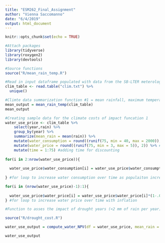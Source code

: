 ```yaml
---
title: "ESM262_Final_Assignment"
author: "Vienna Saccomanno"
date: "6/4/2019"
output: html_document
---
```


```r
knitr::opts_chunk$set(echo = TRUE)
```

```r
#Attach packages
library(tidyverse)
library(roxygen2)
library(devtools)

#Source functions
source("R/mean_rain_temp.R")
```


```r

#Read in input dataframe populated with data from the SB-LTER meterology station that includes information on daily maximum temperature, minimum temperature, and rainfall from 1942-2016
clim_table <- read.table("clim.txt") %>% 
  unique()

```

```r
#Climte data summarization function #1 = mean rainfall, maximum temperature and minimum temperature by year
mean_output = mean_rain_temp(clim_table)
mean_output
```

```r

#Creating sample data for the climate costs of impact funcation 1
water_use_price <- clim_table %>% 
    select(year,rain) %>% 
    group_by(year) %>% 
    summarize(mean_rain = mean(rain)) %>% 
    mutate(water_consumption = round((runif(75, min = 40, max = 2000)), 2)) %>% #annual water usage data generation (HCF)
    mutate(water_price = round((runif(75, min = 3, max = 5)), 2)) %>% #water price in SB per hectare cubic feet (HCF)
    mutate(time = 1:75) #adding time for discounting
    
for(i in 2:nrow(water_use_price)){
  
  water_use_price$water_consumption[i] = water_use_price$water_consumption[i-1] + water_use_price$water_consumption[i-1]*0.005
  
} #for loop to increase water consumption over time as populaiton increases in SB

for(i in (nrow(water_use_price)-1):1){
  
  water_use_price$water_price[i] = water_use_price$water_price[i]*(1-.025)^(nrow(water_use_price)-i)
} #for loop to increase water price over time with inflation

#Function to asses the impact of drought years (<2 mm of rain per year) on the average annual cost of water per HCF. Function output gives annual average houshold water bill in SB in non-drought years (water-bill-nominal), the annual average houshold water bill in SB when drought occurs or not (water_bill_true), and the annual costs of the drought on the average household in SB per year (difference). The function also outputs the NPV of the difference in cost and the total present value of the costs of drought in SB.

source("R/drought_cost.R")

water_use_output = compute_water_NPV(df = water_use_price, mean_rain = mean_rain, water_consumption = water_consumption, water_price = water_price, time = time)

water_use_output

```

